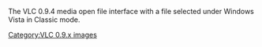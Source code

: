 The VLC 0.9.4 media open file interface with a file selected under Windows Vista in Classic mode.

[[Category:VLC 0.9.x images]]